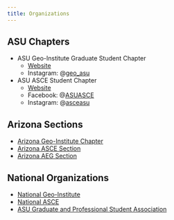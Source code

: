 ```yaml
---
title: Organizations
---
```


## ASU Chapters

* ASU Geo-Institute Graduate Student Chapter
  * [Website](https://asu.campuslabs.com/engage/organization/geotechnial-institute)
  * Instagram: @[geo_asu](https://www.instagram.com/geo_asu/?hl=en)
* ASU ASCE Student Chapter
  * [Website](https://studentorgs.engineering.asu.edu/asce/)
  * Facebook: @[ASUASCE](https://www.facebook.com/groups/ASUASCE)
  * Instagram: @[asceasu](https://www.instagram.com/asceasu/?hl=en)

## Arizona Sections

* [Arizona Geo-Institute Chapter](http://www.azsce.org/groups/institutes/geo-institute/)
* [Arizona ASCE Section](http://www.azsce.org/) 
* [Arizona AEG Section](http://www.azaeg.org/) 

## National Organizations

* [National Geo-Institute](https://www.geoinstitute.org/)
* [National ASCE](https://www.asce.org/)
* [ASU Graduate and Professional Student Association](https://gpsa.asu.edu/)
